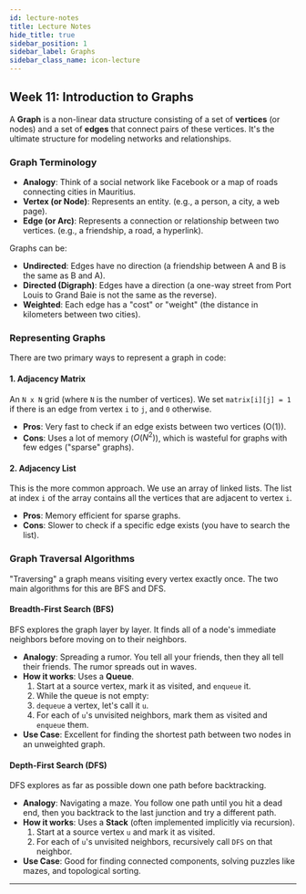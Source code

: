 ```yaml
---
id: lecture-notes
title: Lecture Notes
hide_title: true
sidebar_position: 1
sidebar_label: Graphs
sidebar_class_name: icon-lecture
---
```


<ModuleBanner />

## **Week 11: Introduction to Graphs**

A **Graph** is a non-linear data structure consisting of a set of **vertices** (or nodes) and a set of **edges** that connect pairs of these vertices. It's the ultimate structure for modeling networks and relationships.

### **Graph Terminology**

* **Analogy**: Think of a social network like Facebook or a map of roads connecting cities in Mauritius.
* **Vertex (or Node)**: Represents an entity. (e.g., a person, a city, a web page).
* **Edge (or Arc)**: Represents a connection or relationship between two vertices. (e.g., a friendship, a road, a hyperlink).



Graphs can be:
* **Undirected**: Edges have no direction (a friendship between A and B is the same as B and A).
* **Directed (Digraph)**: Edges have a direction (a one-way street from Port Louis to Grand Baie is not the same as the reverse).
* **Weighted**: Each edge has a "cost" or "weight" (the distance in kilometers between two cities).

### **Representing Graphs**
There are two primary ways to represent a graph in code:

#### **1. Adjacency Matrix**
An `N x N` grid (where `N` is the number of vertices). We set `matrix[i][j] = 1` if there is an edge from vertex `i` to `j`, and `0` otherwise.
* **Pros**: Very fast to check if an edge exists between two vertices (O(1)).
* **Cons**: Uses a lot of memory ($O(N^2)$), which is wasteful for graphs with few edges ("sparse" graphs).

#### **2. Adjacency List**
This is the more common approach. We use an array of linked lists. The list at index `i` of the array contains all the vertices that are adjacent to vertex `i`.
* **Pros**: Memory efficient for sparse graphs.
* **Cons**: Slower to check if a specific edge exists (you have to search the list).



### **Graph Traversal Algorithms**
"Traversing" a graph means visiting every vertex exactly once. The two main algorithms for this are BFS and DFS.

#### **Breadth-First Search (BFS)**
BFS explores the graph layer by layer. It finds all of a node's immediate neighbors before moving on to their neighbors.
* **Analogy**: Spreading a rumor. You tell all your friends, then they all tell their friends. The rumor spreads out in waves.
* **How it works**: Uses a **Queue**.
  1.  Start at a source vertex, mark it as visited, and `enqueue` it.
  2.  While the queue is not empty:
  3.  `dequeue` a vertex, let's call it `u`.
  4.  For each of `u`'s unvisited neighbors, mark them as visited and `enqueue` them.
* **Use Case**: Excellent for finding the shortest path between two nodes in an unweighted graph.

#### **Depth-First Search (DFS)**
DFS explores as far as possible down one path before backtracking.
* **Analogy**: Navigating a maze. You follow one path until you hit a dead end, then you backtrack to the last junction and try a different path.
* **How it works**: Uses a **Stack** (often implemented implicitly via recursion).
  1.  Start at a source vertex `u` and mark it as visited.
  2.  For each of `u`'s unvisited neighbors, recursively call `DFS` on that neighbor.
* **Use Case**: Good for finding connected components, solving puzzles like mazes, and topological sorting.

***

